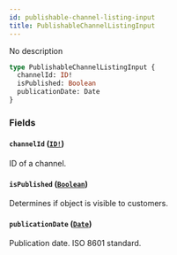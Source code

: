 ```yaml
---
id: publishable-channel-listing-input
title: PublishableChannelListingInput
---
```


No description

```graphql
type PublishableChannelListingInput {
  channelId: ID!
  isPublished: Boolean
  publicationDate: Date
}
```

### Fields

#### `channelId` ([`ID!`](../../../developer/api-reference/scalars/id))

ID of a channel.

#### `isPublished` ([`Boolean`](../../../developer/api-reference/scalars/boolean))

Determines if object is visible to customers.

#### `publicationDate` ([`Date`](../../../developer/api-reference/scalars/date))

Publication date. ISO 8601 standard.
